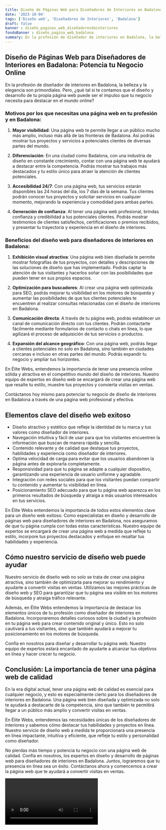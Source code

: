 ```yaml
---
title: Diseño de Páginas Web para Diseñadores de Interiores en Badalona
date: '2023-10-04'
tags: ['Diseño web', 'Diseñadores de Interiores', 'Badalona']
draft: false
banner : diseño_paginas_web_diseñadoresdeinteriores
fondoBanner : diseño_pagina_web_badalona
summary: En la profesión de diseñador de interiores en Badalona, la belleza y la elegancia son primordiales. Pero, ¿qué tal si te contamos que el diseño y desarrollo de tu propia página web puede ser el impulso que tu negocio necesita para destacar en el mundo online?
---
```


## Diseño de Páginas Web para Diseñadores de Interiores en Badalona: Potencia tu Negocio Online

En la profesión de diseñador de interiores en Badalona, la belleza y la elegancia son primordiales. Pero, ¿qué tal si te contamos que el diseño y desarrollo de tu propia página web puede ser el impulso que tu negocio necesita para destacar en el mundo online?

### Motivos por los que necesitas una página web en tu profesión y en Badalona:

1. **Mayor visibilidad**: Una página web te permite llegar a un público mucho más amplio, incluso más allá de las fronteras de Badalona. Así podrás mostrar tus proyectos y servicios a potenciales clientes de diversas partes del mundo.

2. **Diferenciación**: En una ciudad como Badalona, con una industria de diseño en constante crecimiento, contar con una página web te ayudará a destacar entre la competencia. Podrás mostrar tus trabajos más destacados y tu estilo único para atraer la atención de clientes potenciales.

3. **Accesibilidad 24/7**: Con una página web, tus servicios estarán disponibles las 24 horas del día, los 7 días de la semana. Tus clientes podrán conocer tus proyectos y solicitar servicios en cualquier momento, mejorando la experiencia y comodidad para ambas partes.

4. **Generación de confianza**: Al tener una página web profesional, brindas confianza y credibilidad a tus potenciales clientes. Podrás mostrar testimonios de clientes satisfechos, certificaciones o premios recibidos, y presentar tu trayectoria y experiencia en el diseño de interiores.

### Beneficios del diseño web para diseñadores de interiores en Badalona:

1. **Exhibición visual atractiva**: Una página web bien diseñada te permite mostrar fotografías de tus proyectos, con detalles y descripciones de las soluciones de diseño que has implementado. Podrás captar la atención de tus visitantes y hacerlos soñar con las posibilidades que pueden tener en sus propios espacios.

2. **Optimización para buscadores**: Al crear una página web optimizada para SEO, podrás mejorar tu visibilidad en los motores de búsqueda y aumentar las posibilidades de que tus clientes potenciales te encuentren al realizar consultas relacionadas con el diseño de interiores en Badalona.

3. **Comunicación directa**: A través de tu página web, podrás establecer un canal de comunicación directo con tus clientes. Podrán contactarte fácilmente mediante formularios de contacto o chats en línea, lo que agilizará el proceso de adquisición de tus servicios o productos.

4. **Expansión del alcance geográfico**: Con una página web, podrás llegar a clientes potenciales no solo en Badalona, sino también en ciudades cercanas e incluso en otras partes del mundo. Podrás expandir tu negocio y ampliar tus horizontes.

En Élite Webs, entendemos la importancia de tener una presencia online sólida y atractiva en el competitivo mundo del diseño de interiores. Nuestro equipo de expertos en diseño web se encargará de crear una página web que resalte tu estilo, muestre tus proyectos y convierta visitas en ventas.

Contáctanos hoy mismo para potenciar tu negocio de diseño de interiores en Badalona a través de una página web profesional y efectiva.

<GifSeo />

<Cta />

## Elementos clave del diseño web exitoso

- Diseño atractivo y estético que refleje la identidad de tu marca y tus valores como diseñador de interiores.
- Navegación intuitiva y fácil de usar para que los visitantes encuentren la información que buscan de manera rápida y sencilla.
- Contenido relevante y de calidad que destaque tus proyectos, habilidades y experiencia como diseñador de interiores.
- Optima velocidad de carga para evitar que los usuarios abandonen la página antes de explorarla completamente.
- Responsividad para que tu página se adapte a cualquier dispositivo, garantizando una experiencia de usuario uniforme y agradable.
- Integración con redes sociales para que los visitantes puedan compartir tu contenido y aumentar tu visibilidad en línea.
- Posicionamiento SEO adecuado para que tu página web aparezca en los primeros resultados de búsqueda y atraiga a más usuarios interesados en tus servicios.

En Élite Webs entendemos la importancia de todos estos elementos clave para un diseño web exitoso. Como especialistas en diseño y desarrollo de páginas web para diseñadores de interiores en Badalona, nos aseguramos de que tu página cumpla con todas estas características. Nuestro equipo de expertos se encargará de crear una página web a medida que refleje tu estilo, incorpore tus proyectos destacados y enfoque en resaltar tus habilidades y experiencia.

## Cómo nuestro servicio de diseño web puede ayudar

Nuestro servicio de diseño web no solo se trata de crear una página atractiva, sino también de optimizarla para mejorar su rendimiento y ayudarte a convertir visitas en ventas. Utilizamos las mejores prácticas de diseño web y SEO para garantizar que tu página sea visible en los motores de búsqueda y atraiga tráfico relevante.

Además, en Élite Webs entendemos la importancia de destacar los elementos únicos de tu profesión como diseñador de interiores en Badalona. Incorporaremos detalles curiosos sobre la ciudad y la profesión en tu página web para crear contenido original y único. Esto no solo cautivará a tus visitantes, sino que también ayudará a mejorar tu posicionamiento en los motores de búsqueda.

Confía en nosotros para diseñar y desarrollar tu página web. Nuestro equipo de expertos estará encantado de ayudarte a alcanzar tus objetivos en línea y hacer crecer tu negocio.

## Conclusión: La importancia de tener una página web de calidad

En la era digital actual, tener una página web de calidad es esencial para cualquier negocio, y esto es especialmente cierto para los diseñadores de interiores en Badalona. Una página web bien diseñada y optimizada no solo te ayudará a destacarte de la competencia, sino que también te permitirá llegar a un público más amplio y convertir visitas en ventas.

En Élite Webs, entendemos las necesidades únicas de los diseñadores de interiores y sabemos cómo destacar tus habilidades y proyectos en línea. Nuestro servicio de diseño web a medida te proporcionará una presencia en línea impactante, intuitiva y eficiente, que refleje tu estilo y personalidad como diseñador.

No pierdas más tiempo y potencia tu negocio con una página web de calidad. Confía en nosotros, los expertos en diseño y desarrollo de páginas web para diseñadores de interiores en Badalona. Juntos, lograremos que tu presencia en línea sea un éxito. Contáctanos ahora y comencemos a crear la página web que te ayudará a convertir visitas en ventas.

<Video />

<CtaBot job='Diseñadores de Interiores' city='Badalona'/>

<Gmaps query='Badalona+españa+maps' />